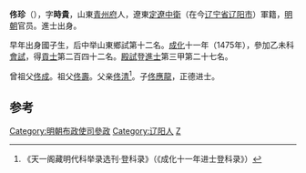 '''佟珍'''（{{bd|1442年||？}}），字'''時貴'''，山東[[青州府|青州府]]人，遼東[[定遼中衛|定遼中衛]]（在今[[辽宁省|辽宁省]][[辽阳市|辽阳市]]）軍籍，[[明朝|明朝]]官员。進士出身。

早年出身國子生，后中举山東鄉試第十二名。[[成化|成化]]十一年（1475年），參加乙未科[[會試|會試]]，得[[貢士|貢士]]第二百四十二名。[[殿試|殿試]]登[[進士|進士]]第三甲第二十七名。

曾祖父[[佟成|佟成]]。祖父[[佟壽|佟壽]]。父亲[[佟清|佟清]]<ref>《天一阁藏明代科举录选刊·登科录》（《成化十一年进士登科录》）</ref>。子[[佟應龍|佟應龍]]，正德进士。

==参考==
{{reflist}}

{{成化十一年乙未科殿試金榜}}
{{明朝官员小作品}}
{{DEFAULTSORT:Tong佟}}
[[Category:明朝布政使司參政|Category:明朝布政使司參政]]
[[Category:辽阳人|Category:辽阳人]]
[[Category:佟姓|Z]]